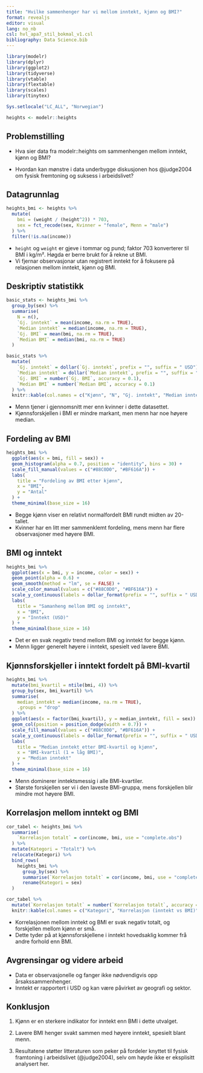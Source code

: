 ```yaml
---
title: "Hvilke sammenhenger har vi mellom inntekt, kjønn og BMI?"
format: revealjs
editor: visual
lang: no_nb
csl: hvl_apa7_stil_bokmal_v1.csl
bibliography: Data Science.bib
---
```


```r
library(modelr)
library(dplyr)
library(ggplot2)
library(tidyverse)
library(vtable)
library(flextable)
library(scales)
library(tinytex)
```

```r
Sys.setlocale("LC_ALL", "Norwegian")
```


```r
heights <- modelr::heights
```


## Problemstilling

- Hva sier data fra modelr::heights om sammenhengen mellom inntekt, kjønn og BMI?

- Hvordan kan mønstre i data underbygge diskusjonen hos @judge2004 om fysisk fremtoning og suksess i arbeidslivet?


## Datagrunnlag

```r
heights_bmi <- heights %>%
  mutate(
    bmi = (weight / (height^2)) * 703,
    sex = fct_recode(sex, Kvinner = "female", Menn = "male")
  ) %>%
  filter(!is.na(income))
```

- `height` og `weight` er gjeve i tommar og pund; faktor 703 konverterer til BMI i kg/m². Høgda er berre brukt for å rekne ut BMI.
- Vi fjernar observasjonar utan registrert inntekt for å fokusere på relasjonen mellom inntekt, kjønn og BMI.

## Deskriptiv statistikk

```r
basic_stats <- heights_bmi %>%
  group_by(sex) %>%
  summarise(
    N = n(),
    `Gj. inntekt` = mean(income, na.rm = TRUE),
    `Median inntekt` = median(income, na.rm = TRUE),
    `Gj. BMI` = mean(bmi, na.rm = TRUE),
    `Median BMI` = median(bmi, na.rm = TRUE)
  )

basic_stats %>%
  mutate(
    `Gj. inntekt` = dollar(`Gj. inntekt`, prefix = "", suffix = " USD"),
    `Median inntekt` = dollar(`Median inntekt`, prefix = "", suffix = " USD"),
    `Gj. BMI` = number(`Gj. BMI`, accuracy = 0.1),
    `Median BMI` = number(`Median BMI`, accuracy = 0.1)
  ) %>%
  knitr::kable(col.names = c("Kjønn", "N", "Gj. inntekt", "Median inntekt", "Gj. BMI", "Median BMI"))
```

- Menn tjener i gjennomsnitt mer enn kvinner i dette datasettet.
- Kjønnsforskjellen i BMI er mindre markant, men menn har noe høyere   median.

## Fordeling av BMI

```r
heights_bmi %>%
  ggplot(aes(x = bmi, fill = sex)) +
  geom_histogram(alpha = 0.7, position = "identity", bins = 30) +
  scale_fill_manual(values = c("#88C0D0", "#BF616A")) +
  labs(
    title = "Fordeling av BMI etter kjønn",
    x = "BMI",
    y = "Antal"
  ) +
  theme_minimal(base_size = 16)
```

- Begge kjønn viser en relativt normalfordelt BMI rundt midten av 20-tallet.
- Kvinner har en litt mer sammenklemt fordeling, mens menn har flere observasjoner med høyere BMI.

## BMI og inntekt

```r
heights_bmi %>%
  ggplot(aes(x = bmi, y = income, color = sex)) +
  geom_point(alpha = 0.6) +
  geom_smooth(method = "lm", se = FALSE) +
  scale_color_manual(values = c("#88C0D0", "#BF616A")) +
  scale_y_continuous(labels = dollar_format(prefix = "", suffix = " USD")) +
  labs(
    title = "Samanheng mellom BMI og inntekt",
    x = "BMI",
    y = "Inntekt (USD)"
  ) +
  theme_minimal(base_size = 16)
```

- Det er en svak negativ trend mellom BMI og inntekt for begge kjønn.
- Menn ligger generelt høyere i inntekt, spesielt ved lavere BMI.

## Kjønnsforskjeller i inntekt fordelt på BMI-kvartil

```r
heights_bmi %>%
  mutate(bmi_kvartil = ntile(bmi, 4)) %>%
  group_by(sex, bmi_kvartil) %>%
  summarise(
    median_inntekt = median(income, na.rm = TRUE),
    .groups = "drop"
  ) %>%
  ggplot(aes(x = factor(bmi_kvartil), y = median_inntekt, fill = sex)) +
  geom_col(position = position_dodge(width = 0.7)) +
  scale_fill_manual(values = c("#88C0D0", "#BF616A")) +
  scale_y_continuous(labels = dollar_format(prefix = "", suffix = " USD")) +
  labs(
    title = "Median inntekt etter BMI-kvartil og kjønn",
    x = "BMI-kvartil (1 = låg BMI)",
    y = "Median inntekt"
  ) +
  theme_minimal(base_size = 16)
```

- Menn dominerer inntektsmessig i alle BMI-kvartiler.
- Største forskjellen ser vi i den laveste BMI-gruppa, mens forskjellen blir mindre mot høyere BMI.

## Korrelasjon mellom inntekt og BMI

```r
cor_tabel <- heights_bmi %>%
  summarise(
    `Korrelasjon totalt` = cor(income, bmi, use = "complete.obs")
  ) %>%
  mutate(Kategori = "Totalt") %>%
  relocate(Kategori) %>%
  bind_rows(
    heights_bmi %>%
      group_by(sex) %>%
      summarise(`Korrelasjon totalt` = cor(income, bmi, use = "complete.obs")) %>%
      rename(Kategori = sex)
  )

cor_tabel %>%
  mutate(`Korrelasjon totalt` = number(`Korrelasjon totalt`, accuracy = 0.01)) %>%
  knitr::kable(col.names = c("Kategori", "Korrelasjon (inntekt vs BMI)"))
```

- Korrelasjonen mellom inntekt og BMI er svak negativ totalt, og forskjellen mellom kjønn er små.
- Dette tyder på at kjønnsforskjellene i inntekt hovedsaklig kommer frå andre forhold enn BMI.

## Avgrensingar og videre arbeid

- Data er observasjonelle og fanger ikke nødvendigvis opp årsakssammenhenger.
- Inntekt er rapportert i USD og kan være påvirket av geografi og sektor.

## Konklusjon

1. Kjønn er en sterkere indikator for inntekt enn BMI i dette utvalget.

2. Lavere BMI henger svakt sammen med høyere inntekt, spesielt blant menn.

3. Resultatene støtter litteraturen som peker på fordeler knyttet til fysisk framtoning i arbeidslivet (@judge2004), selv om høyde ikke er eksplisitt analysert her.

